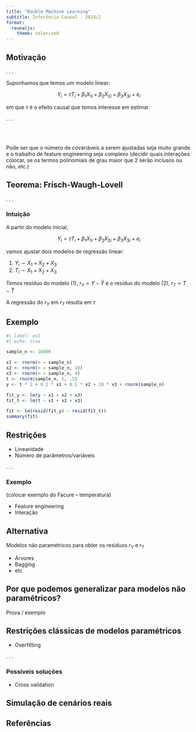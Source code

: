 ```yaml
---
title: "Double Machine Learning"
subtitle: Inferência Causal - 2024/2
format:
  revealjs: 
    theme: solarized
---
```


## Motivação

. . .

Suponhamos que temos um modelo linear:

$$
Y_i = \tau T_i + \beta_1 X_{1i} + \beta_2 X_{2i} + \beta_3 X_{3i} + e_i
$$

em que $\tau$ é o efeito causal que temos interesse em estimar.

. . .

<br><br>

Pode ser que o número de covariáveis a serem ajustadas seja muito grande e o trabalho de feature engineering seja complexo (decidir quais interações colocar, se os termos polinomiais de grau maior que 2 serão inclusos ou não, etc.)

## Teorema: Frisch-Waugh-Lovell

. . . 

### Intuição

A partir do modelo inicial, 

$$
Y_i = \tau T_i + \beta_1 X_{1i} + \beta_2 X_{2i} + \beta_3 X_{3i} + e_i
$$

vamos ajustar dois modelos de regressão linear:

1. $Y_i \sim X_1 + X_2 + X_3$ 
1. $T_i \sim X_1 + X_2 + X_3$ 

Temos resíduo do modelo (1), $r_Y = Y - \hat{Y}$ e o resíduo do modelo (2), $r_T = T - \hat{T}$


A regressão do $r_Y$ em $r_T$ resulta em $\tau$

## Exemplo

```r
#| label: ex1
#| echo: true

sample_n <- 10000

x1 <- rnorm(n = sample_n)
x2 <- rnorm(n = sample_n, 10)
x3 <- rnorm(n = sample_n, 4)
t <- rnorm(sample_n, 5, .5)
y <- t * 2 + 0.2 * x1 + 0.5 * x2 + 10 * x3 + rnorm(sample_n)

fit_y <- lm(y ~ x1 + x2 + x3)
fit_t <- lm(t ~ x1 + x2 + x3)

fit <- lm(resid(fit_y) ~ resid(fit_t))
summary(fit)
```

## Restrições 

- Linearidade
- Número de parâmetros/variáveis

. . .

### Exemplo

(colocar exemplo do Facure -- temperatura)  

- Feature engineering  
- Interação

## Alternativa

Modelos não paramétricos para obter os resíduos $r_Y$ e $r_T$

- Árvores
- Bagging
- etc

## Por que podemos generalizar para modelos não paramétricos?

Prova / exemplo

## Restrições clássicas de modelos paramétricos

- Overfitting

. . . 

### Possíveis soluções

- Cross validation


## Simulação de cenários reais


## Referências